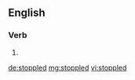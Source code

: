 ==English==

===Verb===
{{head|en|verb form}}

# {{en-past of|stopple}}

[[de:stoppled]]
[[mg:stoppled]]
[[vi:stoppled]]